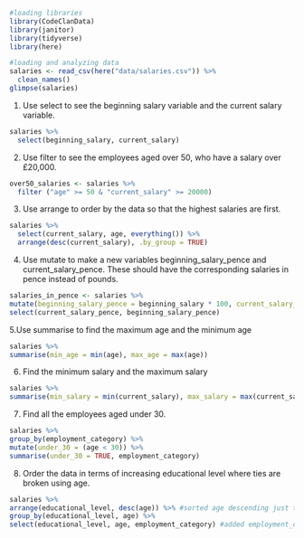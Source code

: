 ```r
#loading libraries
library(CodeClanData)
library(janitor)
library(tidyverse)
library(here)
```
```r
#loading and analyzing data
salaries <- read_csv(here("data/salaries.csv")) %>%
  clean_names()
glimpse(salaries)
```
1. Use select to see the beginning salary variable and the current salary variable.
```r

salaries %>%
  select(beginning_salary, current_salary)
```
2. Use filter to see the employees aged over 50, who have a salary over £20,000.

```r
over50_salaries <- salaries %>% 
  filter ("age" >= 50 & "current_salary" >= 20000)
```
3. Use arrange to order by the data so that the highest salaries are first.

```r
salaries %>%
  select(current_salary, age, everything()) %>% 
  arrange(desc(current_salary), .by_group = TRUE) 
```
4. Use mutate to make a new variables beginning_salary_pence and current_salary_pence. These should have the corresponding salaries in pence instead of pounds.

```r
salaries_in_pence <- salaries %>% 
mutate(beginning_salary_pence = beginning_salary * 100, current_salary_pence = current_salary * 100) %>% 
select(current_salary_pence, beginning_salary_pence)
```

5.Use summarise to find the maximum age and the minimum age

```r
salaries %>% 
summarise(min_age = min(age), max_age = max(age))
```

6. Find the minimum salary and the maximum salary
```r
salaries %>% 
summarise(min_salary = min(current_salary), max_salary = max(current_salary))
```

7. Find all the employees aged under 30.
```r
salaries %>% 
group_by(employment_category) %>% 
mutate(under_30 = (age < 30)) %>% 
summarise(under_30 = TRUE, employment_category) 
```
8. Order the data in terms of increasing educational level where ties are broken using age.

```r
salaries %>% 
arrange(educational_level, desc(age)) %>% #sorted age descending just to to see a tidy nest of brackets and remind myself that this was possible.
group_by(educational_level, age) %>% 
select(educational_level, age, employment_category) #added employment_category for my own assessment of data


```

```r

```







